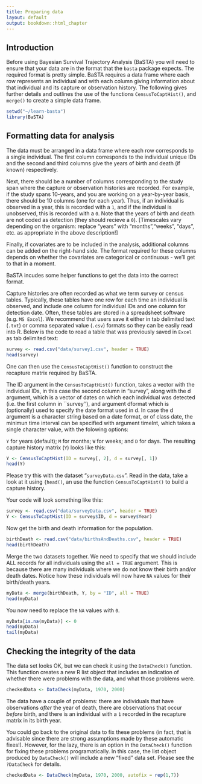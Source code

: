 ```yaml
---
title: Preparing data
layout: default
output: bookdown::html_chapter
---
```


<!---
1. Use standard R Markdown.
2. Headings with "##" will be automatically turned into table of contents. Therefore, for longer tutorials please use this facility.
3. Check that R studio will knit into an HTML document.
4. You can contribute the .rmd file via GitHub (https://github.com/jonesor/learn-basta), **to the master branch ONLY**. To do that you must be a collaborator on the repository (contact me with your username), or you can fork the repository and send a pull request (https://help.github.com/articles/using-pull-requests/).
5. Alternatively you can email me the *rmd file and associated files (e.g. any figures/diagrams.)
6. I will then compile the site on my computer and push it to the gh-pages branch (which is where the website lives). You could also do this, but you will need to have Jekyll and pandoc installed.
-->


## Introduction {#intro}

Before using Bayesian Survival Trajectory Analysis (BaSTA) you will need to ensure that your data are in the format that the `basta` package expects. The required format is pretty simple. BaSTA requires a data frame where each row represents an individual and with each column giving information about that individual and its capture or observation history. The following gives further details and outlines the use of the functions `CensusToCaptHist()`, and `merge()` to create a simple data frame.

```r
setwd("~/learn-basta")
library(BaSTA)
```

## Formatting data for analysis

The data must be arranged in a data frame where each row corresponds to a single individual. The first column corresponds to the individual unique IDs and the second and third columns give the years of birth and death (if known) respectively. 

Next, there should be a number of columns corresponding to the study span where the capture or observation histories are recorded. For example, if the study spans 10-years, and you are working on a year-by-year basis, there should be 10 columns (one for each year). Thus, if an individual is observed in a year, this is recorded with a `1`, and if the individual is unobserved, this is recorded with a `0`. Note that the years of birth and death are not coded as detection (they should recieve a `0`). [Timescales vary depending on the organism: replace "years" with "months","weeks", "days", etc. as appropriate in the above description!]

Finally, if covariates are to be included in the analysis, additional columns can be added on the right-hand side. The format required for these columns depends on whether the covariates are categorical or continuous - we'll get to that in a moment.

BaSTA incudes some helper functions to get the data into the correct format.

Capture histories are often recorded as what we term survey or census tables. Typically, these tables have one row for each time an individual is observed, and include one column for individual IDs and one column for detection date. Often, these tables are stored in a spreadsheet software (e.g. `MS Excel`). We recommend that users save it either in tab delimited text (`.txt`) or comma separated value (`.csv`) formats so they can be easily read into R. Below is the code to read a table that was previously saved in `Excel` as tab delimited text:

```r
survey <- read.csv("data/survey1.csv", header = TRUE)
head(survey)
```

One can then use the `CensusToCaptHist()` function to construct the recapture matrix required by BaSTA.

The ID argument in the `CensusToCaptHist()` function, takes a vector with the individual IDs, in this case the second column in "survey", along with the d argument, which is a vector of dates on which each individual was detected (i.e. the first column in ``survey''), and argument dformat which is (optionally) used to specify the date format used in d. In case the d argument is a character string based on a date format, or of class date, the minimun time interval can be specified with argument timeInt, which takes a single character value, with the folowing options:

`Y` for years (default); `M` for months; `W` for weeks; and `D` for days. The resulting capture history matrix (`Y`) looks like this:



```r
Y <- CensusToCaptHist(ID = survey[, 2], d = survey[, 1])
head(Y)
```

Please try this with the dataset "`surveyData.csv`". Read in the data, take a look at it using `{head()`, an use the function `CensusToCaptHist()` to build a capture history.

Your code will look something like this:

```r
survey <- read.csv("data/surveyData.csv", header = TRUE)
Y <- CensusToCaptHist(ID = survey$ID, d = survey$Year)
```

Now get the birth and death information for the population.

```r
birthDeath <- read.csv("data/birthsAndDeaths.csv", header = TRUE)
head(birthDeath)
```

Merge the two datasets together. We need to specify that we should include ALL records for all individuals using the `all = TRUE` argument. This is because there are many individuals where we do not know their birth and/or death dates. Notice how these individuals will now have `NA` values for their birth/death years.

```r
myData <- merge(birthDeath, Y, by = "ID", all = TRUE)
head(myData)
```

You now need to replace the `NA` values with `0`.

```r
myData[is.na(myData)] <- 0
head(myData)
tail(myData)
```

## Checking the integrity of the data

The data set looks OK, but we can check it using the `DataCheck()` function. This function creates a new R list object that includes an indication of whether there were problems with the data, and what those problems were.

```r
checkedData <- DataCheck(myData, 1970, 2000)
```

The data have a couple of problems: there are individuals that have observations *after* the year of death, there are observations that occur *before* birth, and there is an individual with a `1` recorded in the recapture matrix in its birth year.

You could go back to the original data to fix these problems (in fact, that is advisable since there are strong assumptions made by these automatic fixes!). However, for the lazy, there is an option in the `DataCheck()` function for fixing these problems programatically. In this case, the list object produced by `DataCheck()` will include a new "fixed" data set. Please see the `?DataCheck` for details.

```r
checkedData <- DataCheck(myData, 1970, 2000, autofix = rep(1,7))
```


